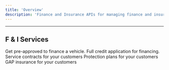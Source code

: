 ```yaml
---
title: 'Overview'
description: 'Finance and Insurance APIs for managing finance and insurance products.'
---
```


---

## F & I Services

<CardGroup cols={2}>
  <Card
    title='Pre-Approval'
    icon='landmark'
    href='/services/finance-and-insurance/pre-approval/overview'>
    Get pre-approved to finance a vehicle.
  </Card>
  <Card
    title='Credit Application'
    icon='wpforms'
    href='/services/finance-and-insurance/credit-application/overview'>
    Full credit application for financing.
  </Card>
  <Card
    title='Vehicle Service Contract'
    icon='file-contract'
    href='/services/finance-and-insurance/vehicle-service-contract/overview'>
    Service contracts for your customers
  </Card>
  <Card
    title='Protection Plans'
    icon='shield'
    href='/services/finance-and-insurance/protection-plans/overview'>
    Protection plans for your customers
  </Card>
  <Card
    title='GAP Insurance'
    icon='car-burst'
    href='/services/finance-and-insurance/gap-insurance/overview'>
    GAP insurance for your customers
  </Card>
</CardGroup>
